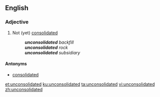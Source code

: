==English==

===Adjective===
{{en-adj}}

# Not (yet) [[consolidated]]
#: '''''unconsolidated''' backfill''
#: '''''unconsolidated''' rock''
#: '''''unconsolidated''' subsidiary''

====Antonyms====
* [[consolidated]]

[[et:unconsolidated]]
[[ku:unconsolidated]]
[[ta:unconsolidated]]
[[vi:unconsolidated]]
[[zh:unconsolidated]]